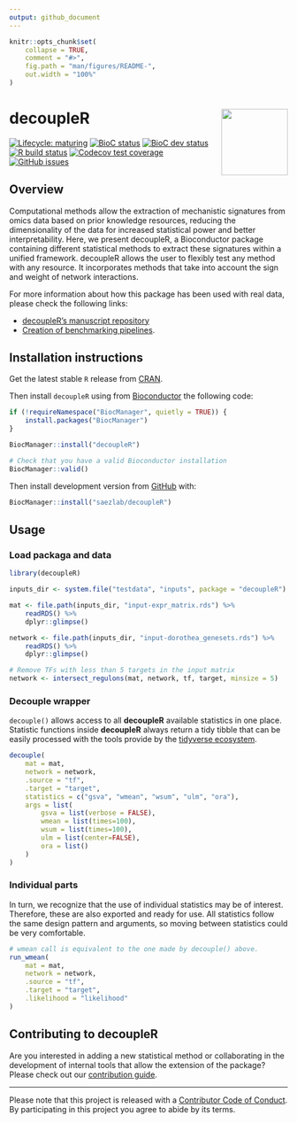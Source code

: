 ```yaml
---
output: github_document
---
```


<!-- README.md is generated from README.Rmd. Please edit that file -->

```r
knitr::opts_chunk$set(
    collapse = TRUE,
    comment = "#>",
    fig.path = "man/figures/README-",
    out.width = "100%"
)
```

# decoupleR <img src="inst/figures/logo.svg" align="right" width="120" />

<!-- badges: start -->
[![Lifecycle: maturing](https://img.shields.io/badge/lifecycle-maturing-blue.svg)](https://www.tidyverse.org/lifecycle/#maturing)
[![BioC status](http://www.bioconductor.org/shields/build/release/bioc/decoupleR.svg)](https://bioconductor.org/checkResults/release/bioc-LATEST/decoupleR)
[![BioC dev status](http://www.bioconductor.org/shields/build/devel/bioc/decoupleR.svg)](https://bioconductor.org/checkResults/devel/bioc-LATEST/decoupleR)
[![R build status](https://github.com/saezlab/decoupleR/workflows/R-CMD-check-bioc/badge.svg)](https://github.com/saezlab/decoupleR/actions)
[![Codecov test coverage](https://codecov.io/gh/saezlab/decoupleR/branch/master/graph/badge.svg)](https://codecov.io/gh/saezlab/decoupleR?branch=master)
[![GitHub issues](https://img.shields.io/github/issues/saezlab/decoupleR)](https://github.com/saezlab/decoupleR/issues)
<!-- badges: end -->

## Overview

Computational methods allow the extraction of mechanistic signatures from omics data based on prior knowledge resources, reducing the dimensionality of the data for increased statistical power and better interpretability. Here, we present decoupleR, a Bioconductor package containing different statistical methods to extract these signatures within a unified framework. decoupleR allows the user to flexibly test any method with any resource. It incorporates methods that take into account the sign and weight of network interactions.

For more information about how this package has been used with real data,
please check the following links:

- [decoupleR's manuscript repository](https://github.com/saezlab/decoupleR_manuscript)
- [Creation of benchmarking pipelines](https://github.com/saezlab/decoupleRBench).

## Installation instructions

Get the latest stable `R` release from
[CRAN](http://cran.r-project.org/). 

Then install `decoupleR` using from [Bioconductor](http://bioconductor.org/) the
following code:

```r
if (!requireNamespace("BiocManager", quietly = TRUE)) {
    install.packages("BiocManager")
}

BiocManager::install("decoupleR")

# Check that you have a valid Bioconductor installation
BiocManager::valid()
```

Then install development version from [GitHub](https://github.com/) with:

```r
BiocManager::install("saezlab/decoupleR")
```

## Usage

### Load packaga and data

```r
library(decoupleR)

inputs_dir <- system.file("testdata", "inputs", package = "decoupleR")

mat <- file.path(inputs_dir, "input-expr_matrix.rds") %>%
    readRDS() %>%
    dplyr::glimpse()

network <- file.path(inputs_dir, "input-dorothea_genesets.rds") %>%
    readRDS() %>%
    dplyr::glimpse()

# Remove TFs with less than 5 targets in the input matrix
network <- intersect_regulons(mat, network, tf, target, minsize = 5)
```

### Decouple wrapper

`decouple()` allows access to all **decoupleR** available statistics in one place.
Statistic functions inside **decoupleR** always return a tidy tibble that can be
easily processed with the tools provide by the [tidyverse ecosystem](https://www.tidyverse.org/).

```r
decouple(
    mat = mat,
    network = network,
    .source = "tf",
    .target = "target",
    statistics = c("gsva", "wmean", "wsum", "ulm", "ora"),
    args = list(
        gsva = list(verbose = FALSE),
        wmean = list(times=100),
        wsum = list(times=100),
        ulm = list(center=FALSE),
        ora = list()
    )
)
```

### Individual parts

In turn, we recognize that the use of individual statistics may be of interest.
Therefore, these are also exported and ready for use. All statistics follow the
same design pattern and arguments, so moving between statistics could be very comfortable.

```r
# wmean call is equivalent to the one made by decouple() above.
run_wmean(
    mat = mat,
    network = network,
    .source = "tf",
    .target = "target",
    .likelihood = "likelihood"
)
```

<!-- ## Citation -->

<!-- Below is the citation output from using `citation('decoupleR')` in R. Please -->
<!-- run this yourself to check for any updates on how to cite __decoupleR__. -->

<!-- ```{r 'citation', eval = requireNamespace('decoupleR')} -->
<!-- print(citation("decoupleR"), bibtex = TRUE) -->
<!-- ``` -->

<!-- Please note that the `decoupleR` was only made possible thanks to many other R -->
<!-- and bioinformatics software authors, which are cited either in the vignettes -->
<!-- and/or the paper(s) describing this package. -->

## Contributing to decoupleR

Are you interested in adding a new statistical method or collaborating in the
development of internal tools that allow the extension of the package?
Please check out our
[contribution guide](https://saezlab.github.io/decoupleR/CONTRIBUTING.html).

---

Please note that this project is released with a [Contributor Code of Conduct](https://saezlab.github.io/decoupleR/CODE_OF_CONDUCT).
By participating in this project you agree to abide by its terms.
